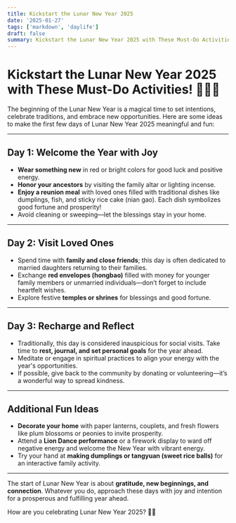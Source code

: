 ```yaml
---
title: Kickstart the Lunar New Year 2025
date: '2025-01-27'
tags: ['markdown', 'daylife']
draft: false
summary: Kickstart the Lunar New Year 2025 with These Must-Do Activities
---
```


# Kickstart the Lunar New Year 2025 with These Must-Do Activities! 🏮🐇✨

The beginning of the Lunar New Year is a magical time to set intentions, celebrate traditions, and embrace new opportunities. Here are some ideas to make the first few days of Lunar New Year 2025 meaningful and fun:

---

## **Day 1: Welcome the Year with Joy**

- **Wear something new** in red or bright colors for good luck and positive energy.
- **Honor your ancestors** by visiting the family altar or lighting incense.
- **Enjoy a reunion meal** with loved ones filled with traditional dishes like dumplings, fish, and sticky rice cake (nian gao). Each dish symbolizes good fortune and prosperity!
- Avoid cleaning or sweeping—let the blessings stay in your home.

---

## **Day 2: Visit Loved Ones**

- Spend time with **family and close friends**; this day is often dedicated to married daughters returning to their families.
- Exchange **red envelopes (hongbao)** filled with money for younger family members or unmarried individuals—don’t forget to include heartfelt wishes.
- Explore festive **temples or shrines** for blessings and good fortune.

---

## **Day 3: Recharge and Reflect**

- Traditionally, this day is considered inauspicious for social visits. Take time to **rest, journal, and set personal goals** for the year ahead.
- Meditate or engage in spiritual practices to align your energy with the year's opportunities.
- If possible, give back to the community by donating or volunteering—it’s a wonderful way to spread kindness.

---

## **Additional Fun Ideas**

- **Decorate your home** with paper lanterns, couplets, and fresh flowers like plum blossoms or peonies to invite prosperity.
- Attend a **Lion Dance performance** or a firework display to ward off negative energy and welcome the New Year with vibrant energy.
- Try your hand at **making dumplings or tangyuan (sweet rice balls)** for an interactive family activity.

---

The start of Lunar New Year is about **gratitude, new beginnings, and connection**. Whatever you do, approach these days with joy and intention for a prosperous and fulfilling year ahead.

How are you celebrating Lunar New Year 2025? 🧧🌸

